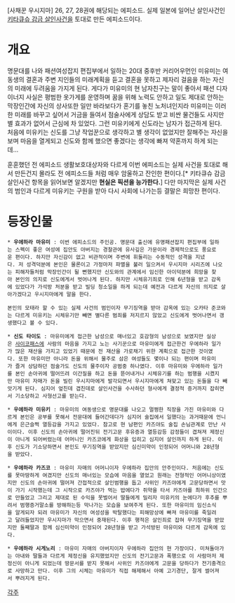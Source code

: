 [사채꾼 우시지마] 26, 27, 28권에 해당되는 에피소드. 실제 일본에 일어난 살인사건인 [[키타큐슈 감금 살인사건]]을 토대로 만든 에피소드이다.

= 개요 =
명문대를 나와 패션여성잡지 편집부에서 일하는 20대 중후반 커리어우먼인 미유미는 여동생의 결혼과 주변 지인들의 미래계획을 듣고 결혼을 못하고 제자리 걸음을 하는 자신의 미래에 두려움을 가지게 된다. 게다가 미유미의 현 남자친구는 말이 좋아서 패션 디자이너지 사실은 평범한 옷가게를 운영하며 꿈을 위해 노력도 안하고 일도 제대로 안하는 막장인간에 자신의 상사또한 일만 바라보다가 혼기를 놓친 노처녀인지라 미유미는 이러한 미래를 바꾸고 싶어서 거금을 들여서 점술사에게 상담도 받고 비싼 물건들도 사지만 별 효과가 없어서 근심에 차 있었다. 그런 미유키에게 신도라는 남자가 접근하게 된다. 처음에 미유키는 신도를 그냥 작업꾼으로 생각하고 별 생각이 없었지만 잘해주는 자신을 보며 마음을 열게되고 신도와 함께 했으면 좋겠다는 생각에 빠져 약혼까지 하게 되는데...


훈훈했던 전 에피소드 생활보호대상자와 다르게 이번 에피소드는 실제 사건을 토대로 해서 만든건지 몰라도 전 에피소드들 처럼 매우 암울하고 잔인한 편이다.[* 키타큐슈 감금 살인사건 항목을 읽어보면 알겠지만 '''현실은 픽션을 능가한다.'''] 다만 마지막은 실제 사건의 범인과 다르게 미유키는 구원을 받아 다시 사회에 나가는등 결말은 희망찬 편이다.

= 등장인물 =

 * '''우에하라 마유미''' : 이번 에피소드의 주인공. 명문대 출신에 유명패션잡지 편집부에 일하는 스펙이 좋은 여성에 집안도 아버지는 경찰관에 유사깊은 가문이라 경제적으로도 풍요로운 편이다. 하지만 자신감이 없고 비관적이며 주변에 휘둘리는 수동적인 성격을 지녔다. 저 성격덕분에 본인은 물론이고 가정마저 파멸을 불러 일으켜서 우시지마 시리즈에 나오는 피해자들처럼 막장인간이 될 뻔했지만 신도와의 관계에서 임신한 아이덕분에 희망을 찾아 본인의 의지로 신도에게서 벗어나게 된다. 하지만 시체유기죄로 인해 6년형을 받고 감옥에 있었다가 가석방 처분을 받고 빌딩 청소일을 하게 되는데 예전과 다르게 자신의 의지로 살아가겠다고 우시지마에게 말을 한다. 

 본인의 모태라 할 수 있는 실제 사건의 범인이자 무기징역을 받아 감옥에 있는 오카타 준코와는 다르게 미유키는 시체유기만 빼면 별다른 범죄를 저지르지 않았고 신도에게 벗어나면서 갱생했다고 볼 수 있다.

 * '''신도 타이도''' : 마유미에게 접근한 남성으로 매너있고 호감형의 남성으로 보였지만 실상은 [[사이코패스]]에 사람의 마음을 가지고 노는 사기꾼으로 마유미에게 접근한건 우에하라 일가가 많은 재산을 가지고 있었기 때문에 전 재산을 가로채기 위한 계획으로 접근한 것이였다. 또한 마유미만 아니라 돈을 위해서 물주로 삼은 여성들도 몇이나 되는 편이며 마유미가 즐겨 상담하던 점술가도 신도의 물주이자 공범중 하나였다. 이후 마유미와 우에하라 일가를 본인 손아귀에 떨어뜨려 이간질을 하고 돈을 뜯어내거나 시체유기를 하는 범행을 시켰지만 마유미 자매가 돈을 빌린 우시지마에게 발각되면서 우시지마에게 쳐맞고 있는 돈들을 다 빼앗기게 된다. 심지어 엎친데 겹친데로 살인사건을 수사하던 형사에게 결정적 증거까지 잡히면서 기소당하고 사형선고를 받는다.

 * '''우에하라 미유키''' : 마유미의 여동생으로 명문대를 나오고 멀쩡한 직장을 가진 마유미와 다르게 본인은 공부를 못해서 전문대에 들어간데다가 심지어 술집에서 일했다는 과거때문에 언니에게 은근슬쩍 열등감을 가지고 있었다. 참고로 현 남편인 카즈야도 술집 손님관계로 만난 사이이다. 이후 신도의 손아귀에 떨어진뒤 전기고문 후유증과 열등감등 감정들이 겹쳐져 제정신이 아니게 되어버렸는데 어머니인 카즈코에게 화상을 입히고 심지어 살인까지 하게 된다. 이후 신도가 기소당하면서 본인도 무기징역을 받았지만 심신미약이 인정되어 어머니와 28년형을 받았다.

 * '''우에하라 카즈코''' : 마유미 자매의 어머니이자 우에하라 집안의 안주인이다. 처음에는 신도를 못마땅하게 여겼지만 신도의 매너있는 모습에 마음을 열었고 원래는 전형적인 어머니상이였지만 신도의 손아귀에 떨어져 간접적으로 살인범행을 돕고 사위인 카즈야에게 고문당하면서 맛이 가기 시작했는데 그 시작으로 카즈야가 먹는 밥에다가 쥐약을 타서 카즈야를 최하위 인간으로 만들었고 그리고 제대로 된 수익을 못벌어서 딸들에게 밀리자 미유키의 눈에다가 후추를 뿌려서 범행증거말소를 방해하는등 막나가는 모습을 보여주게 된다. 또한 마유미의 임신소식을 알게되자 되려 마유미가 자신의 여성성을 박탈했다는 피해망상에 빠져 마유미를 죽일려고 달려들었지만 우시지마가 막으면서 중재된다. 이후 행적은 살인죄로 잡혀 무기징역을 받았지만 둘째딸과 함께 심신미약이 인정되어 28년형을 받고 가석방된 마유미와 다르게 감옥에 있다.

 * '''우에하라 시게노리''' : 마유미 자매의 아버지이자 우에하라 집안의 현 가장이다. 미쳐돌아가는 아내와 딸들과 다르게 제정신을 유지했었지만 신도의 전기고문과 폭행으로 이 사람마저 제정신이 아니게 되었는데 땅문서를 받지 못해서 사위인 카즈야에게 고문을 당하다가 전기충격으로 사망하고 만다. 이후 그의 시체는 마유미가 직접 해제해서 아예 고기경단, 잘게 썰어져서 뿌려지게 된다.

[[각주]]
